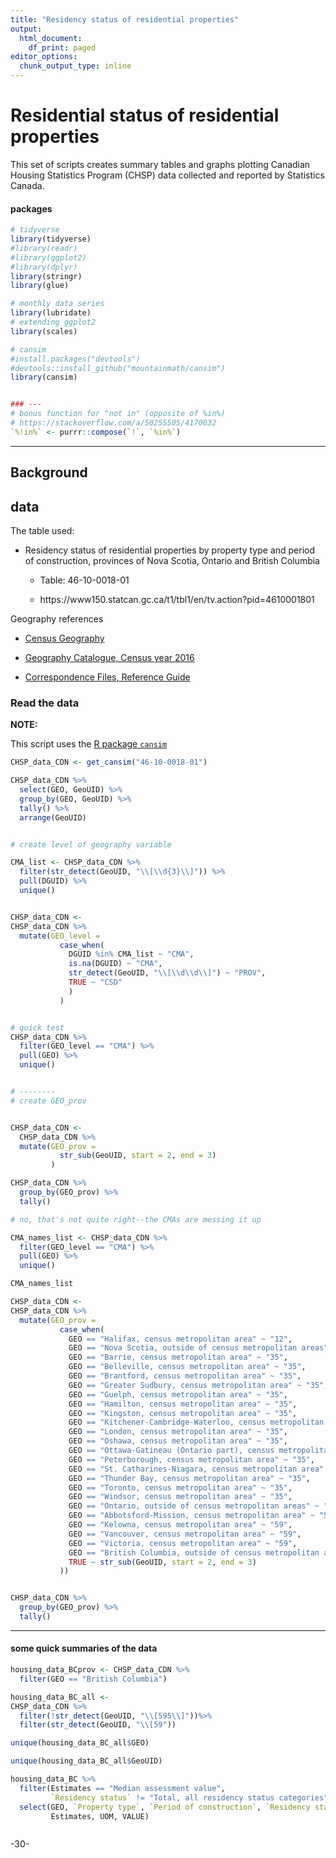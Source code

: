 ```yaml
---
title: "Residency status of residential properties"
output:
  html_document:
    df_print: paged
editor_options:
  chunk_output_type: inline
---
```

<!--
Copyright 2018 Province of British Columbia

Licensed under the Apache License, Version 2.0 (the "License");
you may not use this file except in compliance with the License.
You may obtain a copy of the License at

http://www.apache.org/licenses/LICENSE-2.0

Unless required by applicable law or agreed to in writing, software distributed under the License is distributed on an "AS IS" BASIS,
WITHOUT WARRANTIES OR CONDITIONS OF ANY KIND, either express or implied.
See the License for the specific language governing permissions and limitations under the License.
-->


# Residential status of residential properties


This set of scripts creates summary tables and graphs plotting Canadian Housing Statistics Program (CHSP) data collected and reported by Statistics Canada.


#### packages

```r

# tidyverse
library(tidyverse)
#library(readr)
#library(ggplot2) 
#library(dplyr)
library(stringr)
library(glue)

# monthly data series
library(lubridate)
# extending ggplot2
library(scales)

# cansim
#install.packages("devtools")
#devtools::install_github("mountainmath/cansim")
library(cansim)


### ---
# bonus function for "not in" (opposite of %in%)
# https://stackoverflow.com/a/50255505/4170032
`%!in%` <- purrr::compose(`!`, `%in%`)

```

---

## Background



## data

The table used:

* Residency status of residential properties by property type and period of construction, provinces of Nova Scotia, Ontario and British Columbia

  - Table: 46-10-0018-01 
  
  - https://www150.statcan.gc.ca/t1/tbl1/en/tv.action?pid=4610001801


Geography references

* [Census Geography](https://www12.statcan.gc.ca/census-recensement/2016/geo/index-eng.cfm)

* [Geography Catalogue, Census year 2016](https://www150.statcan.gc.ca/n1/pub/92-196-x/92-196-x2016001-eng.htm)

* [Correspondence Files, Reference Guide](https://www150.statcan.gc.ca/n1/pub/92-156-g/92-156-g2016001-eng.htm)




### Read the data


**NOTE:**

This script uses the [R package `cansim`](https://github.com/mountainMath/cansim)


```r

CHSP_data_CDN <- get_cansim("46-10-0018-01")


```


```r

CHSP_data_CDN %>%
  select(GEO, GeoUID) %>%
  group_by(GEO, GeoUID) %>%
  tally() %>%
  arrange(GeoUID)


# create level of geography variable

CMA_list <- CHSP_data_CDN %>%
  filter(str_detect(GeoUID, "\\[\\d{3}\\]")) %>%
  pull(DGUID) %>%
  unique()


CHSP_data_CDN <- 
CHSP_data_CDN %>%
  mutate(GEO_level =
           case_when(
             DGUID %in% CMA_list ~ "CMA",
             is.na(DGUID) ~ "CMA",
             str_detect(GeoUID, "\\[\\d\\d\\]") ~ "PROV",
             TRUE ~ "CSD"
             )
           )


# quick test
CHSP_data_CDN %>%
  filter(GEO_level == "CMA") %>%
  pull(GEO) %>%
  unique()


# --------
# create GEO_prov


CHSP_data_CDN <-
  CHSP_data_CDN %>%
  mutate(GEO_prov =
           str_sub(GeoUID, start = 2, end = 3)
         )

CHSP_data_CDN %>%
  group_by(GEO_prov) %>%
  tally()

# no, that's not quite right--the CMAs are messing it up

CMA_names_list <- CHSP_data_CDN %>%
  filter(GEO_level == "CMA") %>%
  pull(GEO) %>%
  unique()

CMA_names_list

CHSP_data_CDN <-
CHSP_data_CDN %>%
  mutate(GEO_prov =
           case_when(
             GEO == "Halifax, census metropolitan area" ~ "12",
             GEO == "Nova Scotia, outside of census metropolitan areas" ~ "12",
             GEO == "Barrie, census metropolitan area" ~ "35",
             GEO == "Belleville, census metropolitan area" ~ "35",
             GEO == "Brantford, census metropolitan area" ~ "35",
             GEO == "Greater Sudbury, census metropolitan area" ~ "35",
             GEO == "Guelph, census metropolitan area" ~ "35",
             GEO == "Hamilton, census metropolitan area" ~ "35",
             GEO == "Kingston, census metropolitan area" ~ "35",
             GEO == "Kitchener-Cambridge-Waterloo, census metropolitan area" ~ "35",
             GEO == "London, census metropolitan area" ~ "35",
             GEO == "Oshawa, census metropolitan area" ~ "35",
             GEO == "Ottawa-Gatineau (Ontario part), census metropolitan area" ~ "35",
             GEO == "Peterborough, census metropolitan area" ~ "35",
             GEO == "St. Catharines-Niagara, census metropolitan area" ~ "35",
             GEO == "Thunder Bay, census metropolitan area" ~ "35",
             GEO == "Toronto, census metropolitan area" ~ "35",
             GEO == "Windsor, census metropolitan area" ~ "35",
             GEO == "Ontario, outside of census metropolitan areas" ~ "35",
             GEO == "Abbotsford-Mission, census metropolitan area" ~ "59",           
             GEO == "Kelowna, census metropolitan area" ~ "59",            
             GEO == "Vancouver, census metropolitan area" ~ "59",
             GEO == "Victoria, census metropolitan area" ~ "59",
             GEO == "British Columbia, outside of census metropolitan areas" ~ "59",
             TRUE ~ str_sub(GeoUID, start = 2, end = 3)
           ))


CHSP_data_CDN %>%
  group_by(GEO_prov) %>%
  tally()

```



---

#### some quick summaries of the data 

```r

housing_data_BCprov <- CHSP_data_CDN %>%
  filter(GEO == "British Columbia") 

housing_data_BC_all <- 
CHSP_data_CDN %>%
  filter(!str_detect(GeoUID, "\\[595\\]"))%>%
  filter(str_detect(GeoUID, "\\[59")) 

```



```r

unique(housing_data_BC_all$GEO)

unique(housing_data_BC_all$GeoUID)

```


```r
housing_data_BC %>%
  filter(Estimates == "Median assessment value",
         `Residency status` != "Total, all residency status categories") %>%
  select(GEO, `Property type`, `Period of construction`, `Residency status`,
         Estimates, UOM, VALUE) 



```




-30-